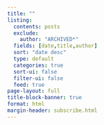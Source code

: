 ```yaml
---
title: ""
listing:
  contents: posts
  exclude:
    author: "ARCHIVED*"
  fields: [date,title,author]
  sort: "date desc"
  type: default
  categories: true
  sort-ui: false
  filter-ui: false
  feed: true
page-layout: full
title-block-banner: true
format: html
margin-header: subscribe.html
---
```

